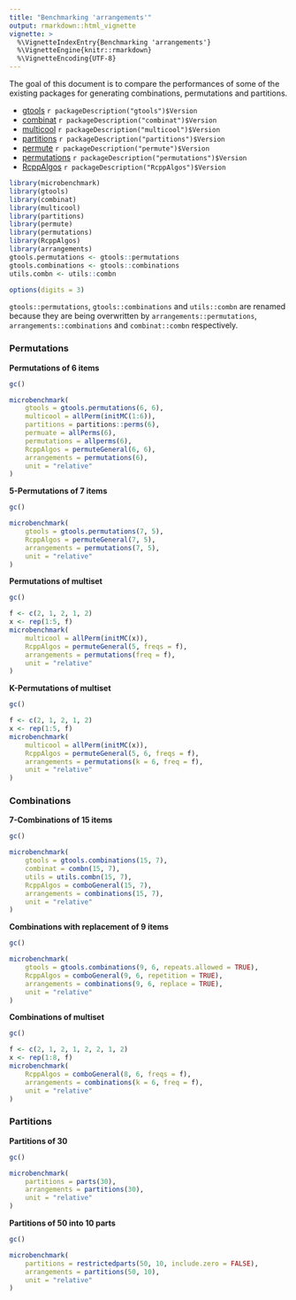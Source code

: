 ```yaml
---
title: "Benchmarking 'arrangements'"
output: rmarkdown::html_vignette
vignette: >
  %\VignetteIndexEntry{Benchmarking 'arrangements'}
  %\VignetteEngine{knitr::rmarkdown}
  %\VignetteEncoding{UTF-8}
---
```


The goal of this document is to compare the performances of some of the existing packages for generating combinations, permutations and partitions.

- [gtools](https://CRAN.R-project.org/package=gtools) 
    `r packageDescription("gtools")$Version`
- [combinat](https://CRAN.R-project.org/package=combinat) 
    `r packageDescription("combinat")$Version`
- [multicool](https://CRAN.R-project.org/package=multicool) 
    `r packageDescription("multicool")$Version`
- [partitions](https://CRAN.R-project.org/package=partitions)
    `r packageDescription("partitions")$Version`
- [permute](https://CRAN.R-project.org/package=permute)
    `r packageDescription("permute")$Version`
- [permutations](https://CRAN.R-project.org/package=permutations)
    `r packageDescription("permutations")$Version`
- [RcppAlgos](https://CRAN.R-project.org/package=RcppAlgos)
    `r packageDescription("RcppAlgos")$Version`

```r
library(microbenchmark)
library(gtools)
library(combinat)
library(multicool)
library(partitions)
library(permute)
library(permutations)
library(RcppAlgos)
library(arrangements)
gtools.permutations <- gtools::permutations
gtools.combinations <- gtools::combinations
utils.combn <- utils::combn
```

```r
options(digits = 3)
```

`gtools::permutations`, `gtools::combinations` and `utils::combn` are renamed because they are
being overwritten by `arrangements::permutations`, `arrangements::combinations` and `combinat::combn` respectively.

### Permutations

**Permutations of 6 items**

```r
gc()
```

```r
microbenchmark(
    gtools = gtools.permutations(6, 6),
    multicool = allPerm(initMC(1:6)),
    partitions = partitions::perms(6),
    permuate = allPerms(6),
    permutations = allperms(6),
    RcppAlgos = permuteGeneral(6, 6),
    arrangements = permutations(6),
    unit = "relative"
)
```

**5-Permutations of 7 items**

```r
gc()
```

```r
microbenchmark(
    gtools = gtools.permutations(7, 5),
    RcppAlgos = permuteGeneral(7, 5),
    arrangements = permutations(7, 5),
    unit = "relative"
)
```

**Permutations of multiset**

```r
gc()
```

```r
f <- c(2, 1, 2, 1, 2)
x <- rep(1:5, f)
microbenchmark(
    multicool = allPerm(initMC(x)),
    RcppAlgos = permuteGeneral(5, freqs = f),
    arrangements = permutations(freq = f),
    unit = "relative"
)
```

**K-Permutations of multiset**

```r
gc()
```

```r
f <- c(2, 1, 2, 1, 2)
x <- rep(1:5, f)
microbenchmark(
    multicool = allPerm(initMC(x)),
    RcppAlgos = permuteGeneral(5, 6, freqs = f),
    arrangements = permutations(k = 6, freq = f),
    unit = "relative"
)
```

### Combinations

**7-Combinations of 15 items**

```r
gc()
```

```r
microbenchmark(
    gtools = gtools.combinations(15, 7),
    combinat = combn(15, 7),
    utils = utils.combn(15, 7),
    RcppAlgos = comboGeneral(15, 7),
    arrangements = combinations(15, 7),
    unit = "relative"
)
```

**Combinations with replacement of 9 items**

```r
gc()
```

```r
microbenchmark(
    gtools = gtools.combinations(9, 6, repeats.allowed = TRUE),
    RcppAlgos = comboGeneral(9, 6, repetition = TRUE),
    arrangements = combinations(9, 6, replace = TRUE),
    unit = "relative"
)
```

**Combinations of multiset**

```r
gc()
```

```r
f <- c(2, 1, 2, 1, 2, 2, 1, 2)
x <- rep(1:8, f)
microbenchmark(
    RcppAlgos = comboGeneral(8, 6, freqs = f),
    arrangements = combinations(k = 6, freq = f),
    unit = "relative"
)
```

### Partitions


**Partitions of 30**

```r
gc()
```

```r
microbenchmark(
    partitions = parts(30),
    arrangements = partitions(30),
    unit = "relative"
)
```

**Partitions of 50 into 10 parts**

```r
gc()
```

```r
microbenchmark(
    partitions = restrictedparts(50, 10, include.zero = FALSE),
    arrangements = partitions(50, 10),
    unit = "relative"
)
```
